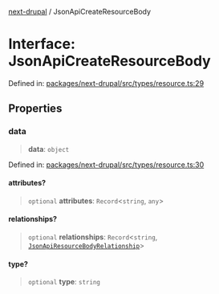 [next-drupal](../globals.mdx) / JsonApiCreateResourceBody

# Interface: JsonApiCreateResourceBody

Defined in: [packages/next-drupal/src/types/resource.ts:29](https://github.com/chapter-three/next-drupal/blob/b814feb907442ea504825c35810c973aeb865442/packages/next-drupal/src/types/resource.ts#L29)

## Properties

### data

> **data**: `object`

Defined in: [packages/next-drupal/src/types/resource.ts:30](https://github.com/chapter-three/next-drupal/blob/b814feb907442ea504825c35810c973aeb865442/packages/next-drupal/src/types/resource.ts#L30)

#### attributes?

> `optional` **attributes**: `Record`\<`string`, `any`\>

#### relationships?

> `optional` **relationships**: `Record`\<`string`, [`JsonApiResourceBodyRelationship`](JsonApiResourceBodyRelationship.mdx)\>

#### type?

> `optional` **type**: `string`
